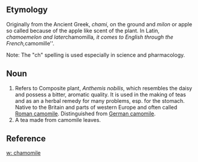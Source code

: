 ==Etymology==
Originally from the Ancient Greek, ''chami'', on the ground and ''milon'' or apple so called because of the apple like scent of the plant. In Latin, ''chamoemelon and later ''chamomilla'', it comes to English through the French, ''camomille''. 

Note: The "ch" spelling is used especially in science and pharmacology.
 
==Noun==
#Refers to Composite plant, ''Anthemis nobilis'', which resembles the daisy and possess a bitter, aromatic quality. It is used in the making of teas and as an a herbal remedy for many problems, esp. for the stomach. Native to the Britain and parts of western Europe and often called [[Roman camomile]]. Distinguished from [[German camomile]].
#A tea made from camomile leaves.

==Reference==
[[w: chamomile]]